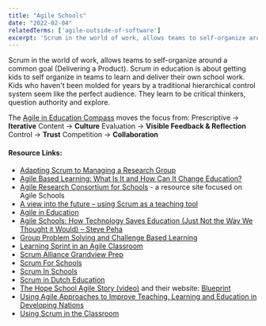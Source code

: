 ```yaml
---
title: "Agile Schools"
date: "2022-02-04"
relatedTerms: ['agile-outside-of-software']
excerpt: 'Scrum in the world of work, allows teams to self-organize around a common goal (Delivering'
---
```


Scrum in the world of work, allows teams to self-organize around a common goal (Delivering a Product). Scrum in education is about getting kids to self organize in teams to learn and deliver their own school work. Kids who haven't been molded for years by a traditional hierarchical control system seem like the perfect audience. They learn to be critical thinkers, question authority and explore.

The [Agile in Education Compass](https://www.agileineducation.org) moves the focus from: Prescriptive → **Iterative** Content → **Culture** Evaluation → **Visible Feedback & Reflection** Control → **Trust** Competition → **Collaboration**

#### Resource Links:

- [Adapting Scrum to Managing a Research Group](https://www.cs.umd.edu/~mwh/papers/score.pdf)
- [Agile Based Learning: What Is It and How Can It Change Education?](https://www.opencolleges.edu.au/informed/features/agile-based-learning-what-is-it-and-how-can-it-change-education/)
- [Agile Research Consortium for Schools](https://www.arc-for-schools.org) - a resource site focused on Agile Schools
- [A view into the future – using Scrum as a teaching tool](https://eduscrum-en.blogspot.ca/2013/03/a-view-into-future-using-scrum-as.html)
- [Agile in Education](https://www.agileineducation.org/)
- [Agile Schools: How Technology Saves Education (Just Not the Way We Thought it Would) – Steve Peha](https://www.infoq.com/articles/agile-schools-education)
- [Group Problem Solving and Challenge Based Learning](https://thedesignofhistory.blogspot.nl/)
- [Learning Sprint in an Agile Classroom](https://agileclassrooms.com/learning-sprint-inforgraphic/)
- [Scrum Alliance Grandview Prep](https://vimeo.com/199089245)
- [Scrum For Schools](https://www.scruminc.com/scrum-future-for-education-2/)
- [Scrum In Schools](https://www.michaelvizdos.com/resources/scrum-in-school)
- [Scrum in Dutch Education](https://eduscrum.nl/)
- [The Hope School Agile Story (video)](https://www.youtube.com/watch?v=WTMxlXbQeQU&feature=youtu.be) and their website: [Blueprint](https://www.blueprinteducation.org/4176-2/)
- [Using Agile Approaches to Improve Teaching, Learning and Education in Developing Nations](https://www.infoq.com/news/2014/11/improve-teaching-learning)
- [Using Scrum in the Classroom](https://threeteacherstalk.com/2019/01/25/using-scrum-in-the-classroom/)

